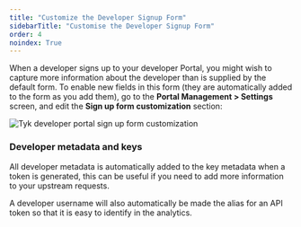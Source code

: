 ```yaml
---
title: "Customize the Developer Signup Form"
sidebarTitle: "Customise the Developer Signup Form"
order: 4
noindex: True
---
```



<LegacyClassicPortalApi/>

When a developer signs up to your developer Portal, you might wish to capture more information about the developer than is supplied by the default form. To enable new fields in this form (they are automatically added to the form as you add them), go to the **Portal Management > Settings** screen, and edit the **Sign up form customization** section:

<img src="/img/dashboard/portal-management/dev_cusomise_2.5.png" alt="Tyk developer portal sign up form customization" />

### Developer metadata and keys

All developer metadata is automatically added to the key metadata when a token is generated, this can be useful if you need to add more information to your upstream requests.

A developer username will also automatically be made the alias for an API token so that it is easy to identify in the analytics.
